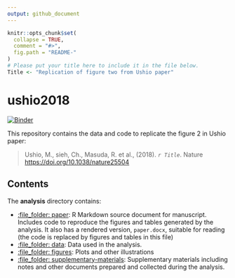 ```yaml
---
output: github_document
---
```


<!-- README.md is generated from README.Rmd. Please edit that file -->

```r
knitr::opts_chunk$set(
  collapse = TRUE,
  comment = "#>",
  fig.path = "README-"
)
# Please put your title here to include it in the file below.
Title <- "Replication of figure two from Ushio paper"
```

# ushio2018

[![Binder](https://mybinder.org/badge_logo.svg)](https://mybinder.org/v2/gh/yehchihfu/ushio2018/master?urlpath=rstudio)

This repository contains the data and code to replicate the figure 2 in Ushio paper:

> Ushio, M., sieh, Ch., Masuda, R. et al., (2018). _`r Title`_. Nature <https://doi.org/10.1038/nature25504>

<!-- Our pre-print is online here: -->

<!-- > Ushio, M., sieh, Ch., Masuda, R. et al., (2018). _`r Title`_. Nature, Accessed `r format(Sys.Date(), "%d %b %Y")`. Online at <https://doi.org/10.1038/nature25504> -->



<!-- ### How to cite -->

<!-- Please cite this compendium as: -->

<!-- > Morrison, M., Serrano-Rojas, J., Chihfu, (`r format(Sys.Date(), "%Y")`). _Compendium of R code and data for `r Title`_. Accessed `r format(Sys.Date(), "%d %b %Y")`. Online at <https://doi.org/xxx/xxx> -->

## Contents

The **analysis** directory contains:

  - [:file\_folder: paper](/analysis/paper): R Markdown source document
    for manuscript. Includes code to reproduce the figures and tables
    generated by the analysis. It also has a rendered version,
    `paper.docx`, suitable for reading (the code is replaced by figures
    and tables in this file)
  - [:file\_folder: data](/analysis/data): Data used in the analysis.
  - [:file\_folder: figures](/analysis/figures): Plots and other
    illustrations
  - [:file\_folder:
    supplementary-materials](/analysis/supplementary-materials):
    Supplementary materials including notes and other documents
    prepared and collected during the analysis.

<!-- ## How to run in your browser or download and run locally -->

<!-- This research compendium has been developed using the statistical programming -->
<!-- language R. To work with the compendium, you will need -->
<!-- installed on your computer the [R software](https://cloud.r-project.org/) -->
<!-- itself and optionally [RStudio Desktop](https://rstudio.com/products/rstudio/download/). -->

<!-- You can download the compendium as a zip from from this URL: -->
<!-- [master.zip](/archive/master.zip). After unzipping: -->
<!-- - open the `.Rproj` file in RStudio -->
<!-- - run `devtools::install()` to ensure you have the packages this analysis depends on (also listed in the -->
<!-- [DESCRIPTION](/DESCRIPTION) file). -->
<!-- - finally, open `analysis/paper/paper.Rmd` and knit to produce the `paper.docx`, or run `rmarkdown::render("analysis/paper/paper.Rmd")` in the R console -->

<!-- ### Licenses -->

<!-- **Text and figures :**  [CC-BY-4.0](http://creativecommons.org/licenses/by/4.0/) -->

<!-- **Code :** See the [DESCRIPTION](DESCRIPTION) file -->

<!-- **Data :** [CC-0](http://creativecommons.org/publicdomain/zero/1.0/) attribution requested in reuse -->

<!-- ### Contributions -->

<!-- We welcome contributions from everyone. Before you get started, please see our [contributor guidelines](CONTRIBUTING.md). Please note that this project is released with a [Contributor Code of Conduct](CONDUCT.md). By participating in this project you agree to abide by its terms. -->


